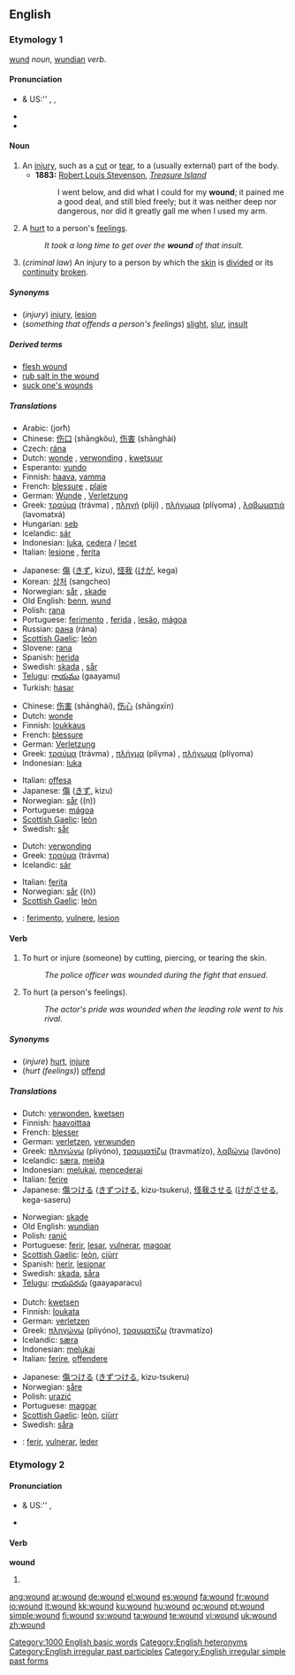 ==English==

===Etymology 1===
{{etyl|ang}} [[wund]] ''noun'', [[wundian]] ''verb''.

====Pronunciation====
* {{a|RP}} & US:'' {{enPR|wo͞ond}}, {{IPA|/wuːnd/}}, {{SAMPA|/wu:nd/}}
* {{audio|en-us-wound-injury.ogg|Audio (US)}}
* {{rhymes|uːnd}}

====Noun====
{{wikipedia}}
{{en-noun}}

# An [[injury]], such as a [[cut]] or [[tear]], to a (usually external) part of the body.
#* '''1883:''' [[w:Robert Louis Stevenson|Robert Louis Stevenson]], ''[[w:Treasure Island|Treasure Island]]''
#*: I went below, and did what I could for my '''wound'''; it pained me a good deal, and still bled freely; but it was neither deep nor dangerous, nor did it greatly gall me when I used my arm.
# A [[hurt]] to a person's [[feeling]]s.
#: ''It took a long time to get over the '''wound''' of that insult.''
# (''criminal law'') An injury to a person by which the [[skin]] is [[divide]]d or its [[continuity]] [[broken]].

=====Synonyms=====
* (''injury'') [[injury]], [[lesion]]
* (''something that offends a person's feelings'') [[slight]], [[slur]], [[insult]]

=====Derived terms=====
* [[flesh wound]]
* [[rub salt in the wound]]
* [[suck one's wounds]]

=====Translations=====
{{trans-top|injury}}
* Arabic: {{Arab|[[جرح]]}} (jorħ)
* Chinese: [[伤口]] (shāngkǒu), [[伤害]] (shānghài)
* Czech: [[rána]] {{f}}
* Dutch: [[wonde]] {{f}}, [[verwonding]] {{f}}, [[kwetsuur]] {{f}}
* Esperanto: [[vundo]]
* Finnish: [[haava]], [[vamma]]
* French: [[blessure]] {{f}}, [[plaie]] {{f}}
* German: [[Wunde]] {{f}}, [[Verletzung]] {{f}}
* Greek: [[τραύμα]] (trávma) {{n}}, [[πληγή]] (plijí) {{f}}, [[πλήγωμα]] (plíγoma) {{n}}, [[λαβωματιά]] (lavomatxá) {{f}}
* Hungarian: [[seb]]
* Icelandic: [[sár]] {{n}}
* Indonesian: [[luka]], [[cedera]] / [[lecet]]
* Italian: [[lesione]] {{f}}, [[ferita]] {{f}}
{{trans-mid}}
* Japanese: [[傷]] ([[きず]], kizu), [[怪我]] ([[けが]], kega)
* Korean: [[상처]] (sangcheo)
* Norwegian: [[sår]] {{n}}, [[skade]] {{m}}
* Old English: [[benn]], [[wund]]
* Polish: [[rana#Polish|rana]] {{f}}
* Portuguese: [[ferimento]] {{m}}, [[ferida]] {{f}}, [[lesão]], [[mágoa]] {{f}}
* Russian: [[рана]] (rána) {{f}}
* [[Scottish Gaelic]]: [[leòn]] {{m}}
* Slovene: [[rana]] {{f}}
* Spanish: [[herida]] {{f}}
* Swedish: [[skada]] {{c}}, [[sår]] {{n}}
* [[Telugu]]: [[గాయము]] (gaayamu)
* Turkish: [[hasar]]
{{trans-bottom}}

{{trans-top|something that offends a person’s feelings}}
* Chinese: [[伤害]] (shānghài), [[伤心]] (shāngxīn)
* Dutch: [[wonde]] {{f}}
* Finnish: [[loukkaus]]
* French: [[blessure]] {{f}}
* German: [[Verletzung]] {{f}}
* Greek: [[τραύμα]] (trávma) {{n}}, [[πλήγμα]] (plíγma) {{n}}, [[πλήγωμα]] (plíγoma) {{n}}
* Indonesian: [[luka]]
{{trans-mid}}
* Italian: [[offesa]] {{f}}
* Japanese: [[傷]] ([[きず]], kizu)
* Norwegian: [[sår]] ((n))
* Portuguese: [[mágoa]] {{f}}
* [[Scottish Gaelic]]: [[leòn]] {{m}}
* Swedish: [[sår]] {{n}}
{{trans-bottom}}

{{trans-top|an injury to a person by which the skin is divided}}
* Dutch: [[verwonding]] {{f}}
* Greek: [[τραύμα]] (trávma) {{n}}
* Icelandic: [[sár]] {{n}}
{{trans-mid}}
* Italian: [[ferita]] {{f}}
* Norwegian: [[sår]] ((n))
* [[Scottish Gaelic]]: [[leòn]] {{m}}
{{trans-bottom}}

<!--Remove this section once all of the translations below have been moved into the tables above.-->
{{checktrans-top}}
* {{ttbc|Interlingua}}: [[ferimento]], [[vulnere]], [[lesion#Interlingua|lesion]]
{{trans-bottom}}

====Verb====
{{en-verb}}

# {{transitive}} To hurt or injure (someone) by cutting, piercing, or tearing the skin.
#: ''The police officer was wounded during the fight that ensued.''
# {{transitive}} To hurt (a person's feelings).
#: ''The actor's pride was wounded when the leading role went to his rival.''

=====Synonyms=====
* (''injure'') [[hurt]], [[injure]]
* (''hurt (feelings)'') [[offend]]

=====Translations=====
{{trans-top|hurt or injure}}
* Dutch: [[verwonden]], [[kwetsen]]
* Finnish: [[haavoittaa]]
* French: [[blesser]]
* German: [[verletzen]], [[verwunden]]
* Greek: [[πληγώνω]] (pliγóno), [[τραυματίζω]] (travmatízo), [[λαβώνω]] (lavóno)
* Icelandic: [[særa]], [[meiða]]
* Indonesian: [[luka|melukai]], [[cedera|mencederai]]
* Italian: [[ferire]]
* Japanese: [[傷]]つける ([[きず]]つける, kizu-tsukeru), [[怪我]]させる ([[けが]]させる, kega-saseru)
{{trans-mid}}
* Norwegian: [[skade]]
* Old English: [[wundian]]
* Polish: [[ranić]]
* Portuguese: [[ferir]], [[lesar]], [[vulnerar]], [[magoar]]
* [[Scottish Gaelic]]: [[leòn]], [[ciùrr]]
* Spanish: [[herir]], [[lesionar]]
* Swedish: [[skada]], [[såra]]
* [[Telugu]]: [[గాయపరచు]] (gaayaparacu)
{{trans-bottom}}

{{trans-top|hurt (someone's feelings)}}
* Dutch: [[kwetsen]]
* Finnish: [[loukata]]
* German: [[verletzen]]
* Greek: [[πληγώνω]] (pliγóno), [[τραυματίζω]] (travmatízo)
* Icelandic: [[særa]]
* Indonesian: [[luka|melukai]]
* Italian: [[ferire]], [[offendere]]
{{trans-mid}}
* Japanese: [[傷]]つける ([[きず]]つける, kizu-tsukeru)
* Norwegian: [[såre]]
* Polish: [[urazić]]
* Portuguese: [[magoar]]
* [[Scottish Gaelic]]: [[leòn]], [[ciùrr]]
* Swedish: [[såra]]
{{trans-bottom}}

{{checktrans}}

* {{ttbc|Interlingua}}: [[ferir]], [[vulnerar]], [[leder]]

===Etymology 2===

====Pronunciation====
* {{a|RP}} & US:'' {{IPA|/waʊnd/}}, {{SAMPA|/waUnd/}}
* {{audio|en-us-wound-turned.ogg|Audio (US)}}

====Verb====
'''wound'''

# {{past of|[[wind]]}}

<!--do not add translations here-->

[[Category:1000 English basic words]]
[[Category:English heteronyms]]
[[Category:English irregular past participles]]
[[Category:English irregular simple past forms]]

[[ang:wound]]
[[ar:wound]]
[[de:wound]]
[[el:wound]]
[[es:wound]]
[[fa:wound]]
[[fr:wound]]
[[io:wound]]
[[it:wound]]
[[kk:wound]]
[[ku:wound]]
[[hu:wound]]
[[oc:wound]]
[[pt:wound]]
[[simple:wound]]
[[fi:wound]]
[[sv:wound]]
[[ta:wound]]
[[te:wound]]
[[vi:wound]]
[[uk:wound]]
[[zh:wound]]
